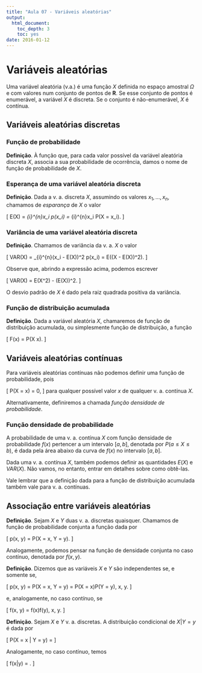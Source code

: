 ```yaml
---
title: "Aula 07 - Variáveis aleatórias"
output:
  html_document:
    toc_depth: 3
    toc: yes
date: 2016-01-12
---
```


# Variáveis aleatórias

Uma variável aleatória (v.a.) é uma função $X$ definida no espaço amostral $\Omega$ e com valores num conjunto de pontos de $\mathbf{R}$. Se esse conjunto de pontos é enumerável, a variável $X$ é discreta. Se o conjunto é não-enumerável, $X$ é contínua.

## Variáveis aleatórias discretas

### Função de probabilidade

**Definição**. À função que, para cada valor possível da variável aleatória discreta $X$, associa a sua probabilidade de ocorrência, damos o nome de função de probabilidade de $X$.

### Esperança de uma variável aleatória discreta

**Definição**. Dada a v. a. discreta $X$, assumindo os valores $x_1, ..., x_n$, chamamos de *esparança* de $X$ o valor 

\[
E(X) = \sum_{i}^{n}x_i p(x_i) = \sum_{i}^{n}x_i P(X = x_i).
\]

### Variância de uma variável aleatória discreta

**Definição**. Chamamos de variância da v. a. $X$ o valor

\[
VAR(X) = \sum_{i}^{n}(x_i - E(X))^2 p(x_i) = E((X - E(X))^2).
\]

Observe que, abrindo a expressão acima, podemos escrever

\[
VAR(X) = E(X^2) - (E(X))^2.
\]

O desvio padrão de $X$ é dado pela raiz quadrada positiva da variância.

### Função de distribuição acumulada

**Definição**. Dada a variável aleatória $X$, chamaremos de função de distribuição acumulada, ou simplesmente função de distribuição, a função

\[
F(x) = P(X \leq x).
\]

## Variáveis aleatórias contínuas

Para variáveis aleatórias contínuas não podemos definir uma função de probabilidade, pois

\[
P(X = x) = 0,
\]
para qualquer possível valor $x$ de qualquer v. a. contínua $X$.

Alternativamente, definiremos a chamada *função densidade de probabilidade*. 

### Função densidade de probabilidade

A probabilidade de uma v. a. contínua $X$ com função densidade de probabilidade $f(x)$ pertencer a um intervalo $[a,b]$, denotada por $P(a \leq X \leq b)$, é dada pela área abaixo da curva de $f(x)$ no intervalo $[a,b]$.

Dada uma v. a. contínua $X$, também podemos definir as quantidades $E(X)$ e $VAR(X)$. Não vamos, no entanto, entrar em detalhes sobre como obtê-las. 

Vale lembrar que a definição dada para a função de distribuição acumulada também vale para v. a. contínuas.

## Associação entre variáveis aleatórias

**Definição**. Sejam $X$ e $Y$ duas v. a. discretas quaisquer. Chamamos de função de probabilidade conjunta a função dada por

\[
p(x, y) = P(X = x, Y = y).
\]

Analogamente, podemos pensar na função de densidade conjunta no caso contínuo, denotada por $f(x,y)$.

**Definição**. Dizemos que as variáveis $X$ e $Y$ são independentes se, e somente se,

\[
p(x, y) = P(X = x, Y = y) = P(X = x)P(Y = y), \forall x, y.
\]

e, analogamente, no caso contínuo, se

\[
f(x, y) = f(x)f(y), \quad  \forall x, y.
\]

**Definição**. Sejam $X$ e $Y$ v. a. discretas. A distribuição condicional de $X|Y=y$ é dada por

\[
P(X = x | Y = y) = \frac{P(X = x, Y = y)}{P(Y = y)}
\]

Analogamente, no caso contínuo, temos

\[
f(x|y) = \frac{f(x, y)}{f(y)}.
\]